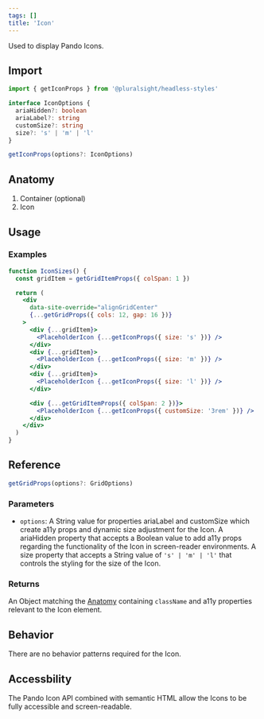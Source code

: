 ```yaml
---
tags: []
title: 'Icon'
---
```



<p className="size-xxl">Used to display Pando Icons.</p>

<DocsLinkBar
  github="https://github.com/pluralsight/pando/tree/main/packages/headless-styles/src/components/Icon"
  figma="https://www.figma.com/file/ZmH4XsZS5WnKeo28ylM5x1/Pando-UI-kit-(Web)?node-id=1214%3A50560&t=YLA3FBYLefNvfeuf-0"
/>

## Import

```javascript
import { getIconProps } from '@pluralsight/headless-styles'
```

```typescript
interface IconOptions {
  ariaHidden?: boolean
  ariaLabel?: string
  customSize?: string
  size?: 's' | 'm' | 'l'
}

getIconProps(options?: IconOptions)
```

## Anatomy

1. Container (optional)
2. Icon

## Usage

### Examples

```jsx live
function IconSizes() {
  const gridItem = getGridItemProps({ colSpan: 1 })

  return (
    <div
      data-site-override="alignGridCenter"
      {...getGridProps({ cols: 12, gap: 16 })}
    >
      <div {...gridItem}>
        <PlaceholderIcon {...getIconProps({ size: 's' })} />
      </div>
      <div {...gridItem}>
        <PlaceholderIcon {...getIconProps({ size: 'm' })} />
      </div>
      <div {...gridItem}>
        <PlaceholderIcon {...getIconProps({ size: 'l' })} />
      </div>

      <div {...getGridItemProps({ colSpan: 2 })}>
        <PlaceholderIcon {...getIconProps({ customSize: '3rem' })} />
      </div>
    </div>
  )
}
```

## Reference

```typescript
getGridProps(options?: GridOptions)
```

### Parameters

- `options`: A String value for properties ariaLabel and customSize which create a11y props and dynamic size adjustment for the Icon. A ariaHidden property that accepts a Boolean value to add a11y props regarding the functionality of the Icon in screen-reader environments. A size property that accepts a String value of `'s' | 'm' | 'l'` that controls the styling for the size of the Icon.

### Returns

An Object matching the [Anatomy](#anatomy) containing `className` and a11y properties relevant to the Icon element.

## Behavior

There are no behavior patterns required for the Icon.

## Accessbility

The Pando Icon API combined with semantic HTML allow the Icons to be fully accessible and screen-readable.
